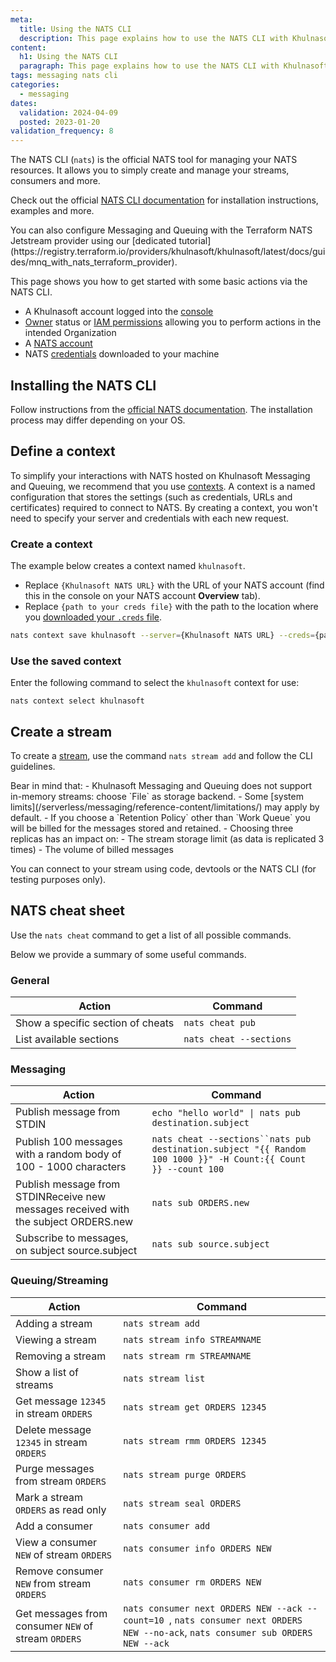 ```yaml
---
meta:
  title: Using the NATS CLI
  description: This page explains how to use the NATS CLI with Khulnasoft Messaging and Queuing
content:
  h1: Using the NATS CLI
  paragraph: This page explains how to use the NATS CLI with Khulnasoft Messaging and Queuing
tags: messaging nats cli
categories: 
  - messaging
dates:
  validation: 2024-04-09
  posted: 2023-01-20
validation_frequency: 8
---
```


The NATS CLI (`nats`) is the official NATS tool for managing your NATS resources. It allows you to simply create and manage your streams, consumers and more.

Check out the official [NATS CLI documentation](https://docs.nats.io/using-nats/nats-tools/nats_cli/) for installation instructions, examples and more.

<Message type="tip">
  You can also configure Messaging and Queuing with the Terraform NATS Jetstream provider using our [dedicated tutorial](https://registry.terraform.io/providers/khulnasoft/khulnasoft/latest/docs/guides/mnq_with_nats_terraform_provider).
</Message>

This page shows you how to get started with some basic actions via the NATS CLI.

<Macro id="requirements" />

- A Khulnasoft account logged into the [console](https://console.khulnasoft.com)
- [Owner](/identity-and-access-management/iam/concepts/#owner) status or [IAM permissions](/identity-and-access-management/iam/concepts/#permission) allowing you to perform actions in the intended Organization
- A [NATS account](/serverless/messaging/how-to/get-started/#how-to-create-a-nats-account)
- NATS [credentials](/serverless/messaging/how-to/create-credentials/) downloaded to your machine

## Installing the NATS CLI

Follow instructions from the [official NATS documentation](https://docs.nats.io/using-nats/nats-tools/nats_cli#installing-nats). The installation process may differ depending on your OS.

## Define a context

To simplify your interactions with NATS hosted on Khulnasoft Messaging and Queuing, we recommend that you use [contexts](https://docs.nats.io/using-nats/nats-tools/nats_cli#nats-contexts). A context is a named configuration that stores the settings (such as credentials, URLs and certificates) required to connect to NATS. By creating a context, you won't need to specify your server and credentials with each new request.

### Create a context

The example below creates a context named `khulnasoft`.
- Replace `{Khulnasoft NATS URL}` with the URL of your NATS account (find this in the console on your NATS account **Overview** tab).
- Replace `{path to your creds file}` with the path to the location where you [downloaded your `.creds` file](/serverless/messaging/how-to/create-credentials/#how-to-create-credentials-for-a-nats-account).

```bash
nats context save khulnasoft --server={Khulnasoft NATS URL} --creds={path to your creds file}
```

### Use the saved context

Enter the following command to select the `khulnasoft` context for use:

```
nats context select khulnasoft
```

## Create a stream

To create a [stream](/serverless/messaging/concepts/#stream), use the command `nats stream add` and follow the CLI guidelines.

<Message type="important">
  Bear in mind that:
  - Khulnasoft Messaging and Queuing does not support in-memory streams: choose `File` as storage backend.
  - Some [system limits](/serverless/messaging/reference-content/limitations/) may apply by default.
  - If you choose a `Retention Policy` other than `Work Queue` you will be billed for the messages stored and retained.
  - Choosing three replicas has an impact on:
    - The stream storage limit (as data is replicated 3 times)
    - The volume of billed messages
</Message>

You can connect to your stream using code, devtools or the NATS CLI (for testing purposes only).

## NATS cheat sheet

Use the `nats cheat` command to get a list of all possible commands.

Below we provide a summary of some useful commands.

### General

| Action                              | Command                   |
| ------------                        | -------------------       |
| Show a specific section of cheats   | `nats cheat pub`          |
| List available sections             | `nats cheat --sections`   |


### Messaging

| Action                              | Command                                                           |
| ------------                        | -------------------       |
| Publish message from STDIN          | `echo "hello world" \| nats pub destination.subject`               |
| Publish 100 messages with a random body of 100 - 1000 characters  | `nats cheat --sections``nats pub destination.subject "{{ Random 100 1000 }}" -H Count:{{ Count }} --count 100`   |
| Publish message from STDINReceive new messages received with the subject ORDERS.new          | `nats sub ORDERS.new` | 
| Subscribe to messages, on subject source.subject          |  `nats sub source.subject` |


### Queuing/Streaming

| Action                              | Command                                         |
| ------------                        | -------------------                             |
| Adding a stream                     | `nats stream add`                               |
| Viewing a stream                    | `nats stream info STREAMNAME`                   |
| Removing a stream                   | `nats stream rm STREAMNAME`                     | 
| Show a list of streams              | `nats stream list`                              |
| Get message `12345` in stream `ORDERS` | `nats stream get ORDERS 12345`               |
| Delete message `12345` in stream `ORDERS` | `nats stream rmm ORDERS 12345`            |
| Purge messages from stream `ORDERS`       | `nats stream purge ORDERS`                | 
| Mark a stream `ORDERS` as read only       | `nats stream seal ORDERS`                 |
| Add a consumer                            | `nats consumer add`                       |
| View a consumer `NEW` of stream `ORDERS`  | `nats consumer info ORDERS NEW`           | 
| Remove consumer `NEW` from stream `ORDERS`| `nats consumer rm ORDERS NEW`             |
| Get messages from consumer `NEW` of stream `ORDERS` | `nats consumer next ORDERS NEW --ack --count=10 `, `nats consumer next ORDERS NEW --no-ack`, `nats consumer sub ORDERS NEW --ack` |
